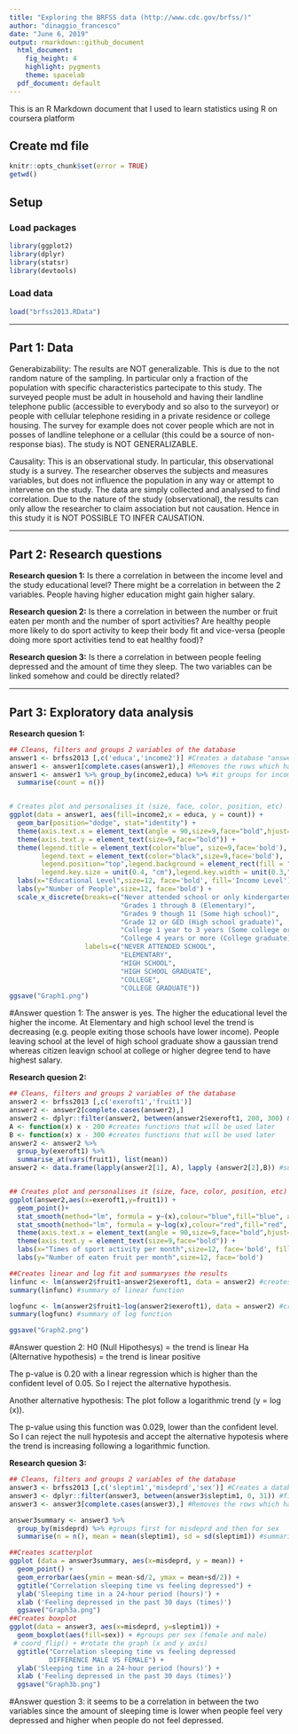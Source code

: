 ---
title: "Exploring the BRFSS data (http://www.cdc.gov/brfss/)"
author: "dinaggio_francesco"
date: "June 6, 2019"
output: rmarkdown::github_document
  html_document:
    fig_height: 4
    highlight: pygments
    theme: spacelab
  pdf_document: default
---
This is an R Markdown document that I used to learn statistics using R on coursera platform




## Create md file
```{r setup, include = FALSE, cache = FALSE}  
knitr::opts_chunk$set(error = TRUE)  
getwd()
```


## Setup

### Load packages

```{r load-packages, message = FALSE}
library(ggplot2)
library(dplyr)
library(statsr)
library(devtools)
```

### Load data


```{r load-data}
load("brfss2013.RData")
```

* * *

## Part 1: Data
Generabizability: The results are NOT generalizable. This is due to the not random nature of the sampling. In particular only a fraction of the population with specific characteristics partecipate to this study. The surveyed people must be adult in household and having their landline telephone public (accessible to everybody and so also to the surveyor) or people with cellular telephone residing in a private residence or college housing. The survey for example does not cover people which are not in posses of landline telephone or a cellular (this could be a source of non-response bias). The study is NOT GENERALIZABLE. 

Causality: This is an observational study. In particular, this observational study is a survey. The researcher observes the subjects and measures variables, but does not influence the population in any way or attempt to intervene on the study. The data are simply collected and analysed to find correlation. Due to the nature of the study (observational), the results can only allow the researcher to claim association but not causation. Hence in this study it is NOT POSSIBLE TO INFER CAUSATION.


* * *

## Part 2: Research questions

**Research quesion 1:**
Is there a correlation in between the income level and the study educational level? There might be a correlation in between the 2 variables. People having higher education might gain higher salary.


**Research quesion 2:**
Is there a correlation in between the number or fruit eaten per month and the number of sport activities? Are healthy people more likely to do sport activity to keep their body fit and vice-versa (people doing more sport activities tend to eat healthy food)?


**Research quesion 3:**
Is there a correlation in between people feeling depressed and the amount of time they sleep. The two variables can be linked somehow and could be directly related?

* * *

## Part 3: Exploratory data analysis

**Research quesion 1:**

```{r}

## Cleans, filters and groups 2 variables of the database
answer1 <- brfss2013 [,c('educa','income2')] #Creates a database "answer3" with only 2 columns from the main db
answer1 <- answer1[complete.cases(answer1),] #Removes the rows which have NA values
answer1 <- answer1 %>% group_by(income2,educa) %>% #it groups for income2 first and educa afterwards
  summarise(count = n())


# Creates plot and personalises it (size, face, color, position, etc)
ggplot(data = answer1, aes(fill=income2,x = educa, y = count)) +
  geom_bar(position="dodge", stat="identity") +
  theme(axis.text.x = element_text(angle = 90,size=9,face="bold",hjust=0.95,vjust=0.4)) +
  theme(axis.text.y = element_text(size=9,face="bold")) +
  theme(legend.title = element_text(color="blue", size=9,face='bold'),
        legend.text = element_text(color="black",size=9,face='bold'),
        legend.position="top",legend.background = element_rect(fill = "gray"),
        legend.key.size = unit(0.4, "cm"),legend.key.width = unit(0.3,"cm")) +
  labs(x="Educational Level",size=12, face='bold', fill='Income Level') +
  labs(y="Number of People",size=12, face='bold') + 
  scale_x_discrete(breaks=c("Never attended school or only kindergarten", #Rename column names
                            "Grades 1 through 8 (Elementary)",
                            "Grades 9 though 11 (Some high school)",
                            "Grade 12 or GED (High school graduate)",
                            "College 1 year to 3 years (Some college or technical school)",
                            "College 4 years or more (College graduate)"),
                   labels=c("NEVER ATTENDED SCHOOL",
                            "ELEMENTARY",
                            "HIGH SCHOOL",
                            "HIGH SCHOOL GRADUATE",
                            "COLLEGE",
                            "COLLEGE GRADUATE"))
ggsave("Graph1.png")

```

#Answer question 1:
The answer is yes. The higher the educational level the higher the income. At Elementary and high school level the trend is decreasing (e.g. people exiting those schools have lower income). People leaving school at the level of high school graduate show a gaussian trend whereas citizen leavign school at college or higher degree tend to have highest salary.

**Research quesion 2:**

```{r}

## Cleans, filters and groups 2 variables of the database
answer2 <- brfss2013 [,c('exeroft1','fruit1')]
answer2 <- answer2[complete.cases(answer2),]
answer2 <- dplyr::filter(answer2, between(answer2$exeroft1, 200, 300) & between(answer2$fruit1,300,400)) #filters numbers in between 200 and 300 for column 1 and 300 and 400 for column 2.
A <- function(x) x - 200 #creates functions that will be used later 
B <- function(x) x - 300 #creates functions that will be used later 
answer2 <- answer2 %>%
  group_by(exeroft1) %>%
  summarise_at(vars(fruit1), list(mean))
answer2 <- data.frame(lapply(answer2[1], A), lapply (answer2[2],B)) #subtracts the value of 200 from column 1 and 300 from column 2. This is done because the 200 and 300 are prefix of the actual value. 301 means 1 fruit eaten per monht. 302 means 2 fruits eaten per month and so on. 


## Creates plot and personalises it (size, face, color, position, etc)
ggplot(answer2,aes(x=exeroft1,y=fruit1)) +
  geom_point()+ 
  stat_smooth(method="lm", formula = y~(x),colour="blue",fill="blue", alpha = 0.1) +
  stat_smooth(method="lm", formula = y~log(x),colour="red",fill="red", alpha = 0.1) +
  theme(axis.text.x = element_text(angle = 90,size=9,face="bold",hjust=0.95,vjust=0.4)) +
  theme(axis.text.y = element_text(size=9,face="bold")) +
  labs(x="Times of sport activity per month",size=12, face='bold', fill='Income Level') +
  labs(y="Number of eaten fruit per month",size=12, face='bold')

##Creates linear and log fit and summaryses the results
linfunc <- lm(answer2$fruit1~answer2$exeroft1, data = answer2) #creates linear function
summary(linfunc) #summary of linear function

logfunc <- lm(answer2$fruit1~log(answer2$exeroft1), data = answer2) #creates log function
summary(logfunc) #summary of log function

ggsave("Graph2.png")

```

#Answer question 2:
H0 (Null Hipothesys) = the trend is linear
Ha (Alternative hypothesis) = the trend is linear positive

The p-value is 0.20 with a linear regression which is higher than the confident level of 0.05. So I reject the alternative hypothesis. 

Another alternative hypothesis: The plot follow a logarithmic trend (y = log (x)).

The p-value using this function was 0.029, lower than the confident level. So I can reject the null hypotesis and accept the alternative hypotesis where the trend is increasing following a logarithmic function.


**Research quesion 3:**

```{r}

## Cleans, filters and groups 2 variables of the database
answer3 <- brfss2013 [,c('sleptim1','misdeprd','sex')] #Creates a database "answer3" with only 2 columns from the main db
answer3 <- dplyr::filter(answer3, between(answer3$sleptim1, 0, 31)) #filters numbers in between 200 and 300 for column 1 and 300 and 400 for column 2.
answer3 <- answer3[complete.cases(answer3),] #Removes the rows which have NA values

answer3summary <- answer3 %>%
  group_by(misdeprd) %>% #groups first for misdeprd and then for sex
  summarise(n = n(), mean = mean(sleptim1), sd = sd(sleptim1)) #summarises the data and calculates the mean for sleptim1

##Creates scatterplot
ggplot (data = answer3summary, aes(x=misdeprd, y = mean)) +
  geom_point() +
  geom_errorbar(aes(ymin = mean-sd/2, ymax = mean+sd/2)) +
  ggtitle("Correlation sleeping time vs feeling depressed") + 
  ylab('Sleeping time in a 24-hour period (hours)') + 
  xlab ('Feeling depressed in the past 30 days (times)')
  ggsave("Graph3a.png")
##Creates boxplot
ggplot(data = answer3, aes(x=misdeprd, y=sleptim1)) + 
  geom_boxplot(aes(fill=sex)) + #groups per sex (female and male)
 # coord_flip() + #rotate the graph (x and y axis)
  ggtitle("Correlation sleeping time vs feeling depressed
          DIFFERENCE MALE VS FEMALE") + 
  ylab('Sleeping time in a 24-hour period (hours)') + 
  xlab ('Feeling depressed in the past 30 days (times)') 
  ggsave("Graph3b.png")

```

#Answer question 3: 
it seems to be a correlation in between the two variables since the amount of sleeping time is lower when people feel very depressed and higher when people do not feel depressed.
